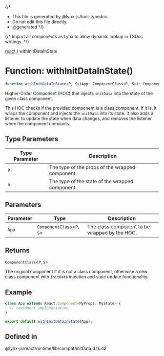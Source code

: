 {/*
* This file is generated by @lynx-js/tool-typedoc.
* Do not edit this file directly.
* @generated
*/}

{/* Import all components as Lynx to allow dynamic lookup in TSDoc writings. */}


[react](/api/react/index.mdx) / withInitDataInState

# Function: withInitDataInState()

```ts
function withInitDataInState<P, S>(App: ComponentClass<P, S>): ComponentClass<P, S>
```

Higher-Order Component (HOC) that injects `initData` into the state of the given class component.

This HOC checks if the provided component is a class component. If it is, it wraps the component
and injects the `initData` into its state. It also adds a listener
to update the state when data changes, and removes the listener when the component unmounts.

## Type Parameters

| Type Parameter | Description |
| ------ | ------ |
| `P` | The type of the props of the wrapped component. |
| `S` | The type of the state of the wrapped component. |

## Parameters

| Parameter | Type | Description |
| ------ | ------ | ------ |
| `App` | `ComponentClass`\<`P`, `S`\> | The class component to be wrapped by the HOC. |

## Returns

`ComponentClass`\<`P`, `S`\>

The original component if it is not a class component, otherwise a new class component
         with `initData` injection and state update functionality.

## Example

```typescript
class App extends React.Component<MyProps, MyState> {
  // component implementation
}

export default withInitDataInState(App);
```

## Defined in

@lynx-js/react/runtime/lib/compat/initData.d.ts:42
